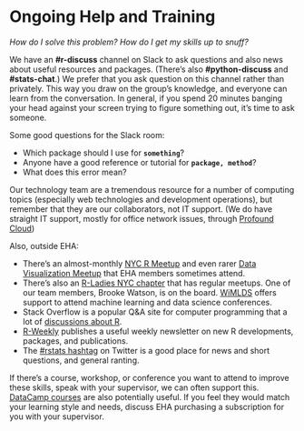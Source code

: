 # Ongoing Help and Training {#help}

*How do I solve this problem? How do I get my skills up to snuff?*

We have an **\#r-discuss** channel on Slack to ask questions and also news about
useful resources and packages. (There's also **\#python-discuss** and
**\#stats-chat**.) We prefer that you ask question on this channel rather than
privately. This way you draw on the group's knowledge, and everyone can learn
from the conversation. In general, if you spend 20 minutes banging your head
against your screen trying to figure something out, it's time to ask someone.

Some good questions for the Slack room:

-   Which package should I use for **`something`**?
-   Anyone have a good reference or tutorial for **`package, method`**?
-   What does this error mean?

Our technology team are a tremendous resource for a number of computing topics
(especially web technologies and development operations), but remember that they
are our collaborators, not IT support. (We do have straight IT support, mostly
for office network issues, through [Profound
Cloud](https://support.profoundcloud.com/home))

Also, outside EHA:

-   There's an almost-monthly [NYC R Meetup](https://www.meetup.com/nyhackr/)
    and even rarer [Data Visualization Meetup](https://www.meetup.com/DataVisualization/) that EHA members sometimes attend.
-   There's also an [R-Ladies NYC chapter](http://www.rladiesnyc.org/) that has
    regular meetups. One of our team members, Brooke Watson, is on the board. [WiMLDS](http://wimlds.org/chapters/about-nyc/) offers 
    support to attend machine learning and data science conferences. 
-   Stack Overflow is a popular Q&A site for computer programming that a lot of
    [discussions about
    R](https://stackoverflow.com/questions/tagged/r?sort=newest&pagesize=50).
-   [R-Weekly](https://rweekly.org/) publishes a useful weekly newsletter on new
    R developments, packages, and publications.
-   The [\#rstats hashtag](https://twitter.com/hashtag/rstats) on Twitter is a
    good place for news and short questions, and general ranting.

If there's a course, workshop, or conference you want to attend to improve these
skills, speak with your supervisor, we can often support this.  [DataCamp courses](https://www.datacamp.com/onboarding/learn?from=home&technology=r) are also potentially useful.
If you feel they would match your learning style and needs, discuss EHA purchasing a subscription for you with your supervisor.
